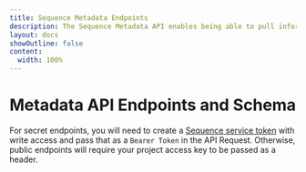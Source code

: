 ```yaml
---
title: Sequence Metadata Endpoints
description: The Sequence Metadata API enables being able to pull information from decentralized and centralized storage providers to retrieve various properties values for tokens.
layout: docs
showOutline: false
content: 
  width: 100%
---
```




# Metadata API Endpoints and Schema

For secret endpoints, you will need to create a [Sequence service token](/guides/metadata-guide/#1-obtain-a-secret-api-key) with write access and pass that as a `Bearer Token` in the API Request. Otherwise, public endpoints will require your project access key to be passed as a header.

<APIComponent specType="metadata" />